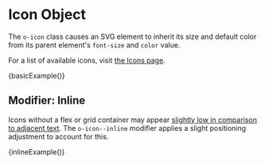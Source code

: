 
<Meta title="Objects/Icon" />

# Icon Object

The `o-icon` class causes an SVG element to inherit its size and default color from its parent element's `font-size` and `color` value.

For a list of available icons, visit [the Icons page](/?path=/docs/icons--page).

<Preview>
  <Story name="Basic" height="100px">
    {basicExample()}
  </Story>
</Preview>

## Modifier: Inline

Icons without a flex or grid container may appear [slightly low in comparison to adjacent text](https://cloudfour.com/thinks/some-imaginary-css/#align-to-typeface-median). The `o-icon--inline` modifier applies a slight positioning adjustment to account for this.

<Preview>
  <Story name="Inline" height="100px">
    {inlineExample()}
  </Story>
</Preview>
